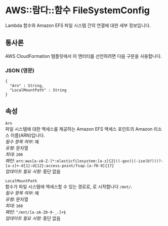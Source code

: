 # AWS::람다::함수 FileSystemConfig

Lambda 함수와 Amazon EFS 파일 시스템 간의 연결에 대한 세부 정보입니다.

## 통사론

AWS CloudFormation 템플릿에서 이 엔터티를 선언하려면 다음 구문을 사용합니다.

### JSON (영문)

```
{
  "Arn" : String,
  "LocalMountPath" : String
}
```

## 속성

`Arn`  
파일 시스템에 대한 액세스를 제공하는 Amazon EFS 액세스 포인트의 Amazon 리소스 이름(ARN)입니다.  
_필수 항목 여부_: 예  
_유형_: 문자열  
_최대_: `200`  
_패턴_: `arn:aws[a-zA-Z-]*:elasticfilesystem:[a-z]{2}((-gov)|(-iso(b?)))?-[a-z]+-d{1}:d{12}:access-point/fsap-[a-f0-9]{17}`  
_업데이트 필요 사항_: 중단 없음

`LocalMountPath`  
함수가 파일 시스템에 액세스할 수 있는 경로로, 로 시작합니다 `/mnt/`.  
_필수 항목 여부_: 예  
_유형_: 문자열  
_최대_: `160`  
_패턴_: `^/mnt/[a-zA-Z0-9-_.]+$`  
_업데이트 필요 사항_: 중단 없음
